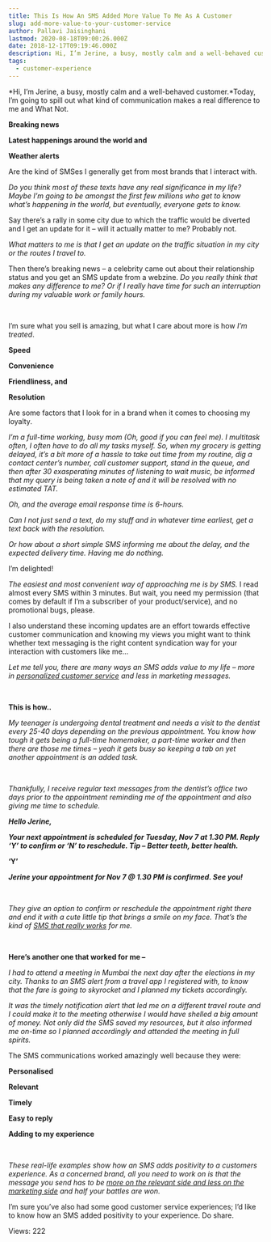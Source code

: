 ```yaml
---
title: This Is How An SMS Added More Value To Me As A Customer
slug: add-more-value-to-your-customer-service
author: Pallavi Jaisinghani
lastmod: 2020-08-18T09:00:26.000Z
date: 2018-12-17T09:19:46.000Z
description: Hi, I’m Jerine, a busy, mostly calm and a well-behaved customer.*Today, I’m going to spill out what kind of communication makes a real difference to me and What Not.
tags:
  - customer-experience
---
```


*Hi, I’m Jerine, a busy, mostly calm and a well-behaved customer.*Today, I’m going to spill out what kind of communication makes a real difference to me and What Not.


**Breaking news**


**Latest happenings around the world and**


**Weather alerts**


Are the kind of SMSes I generally get from most brands that I interact with.


*Do you think most of these texts have any real significance in my life? Maybe I’m going to be amongst the first few millions who get to know what’s happening in the world, but eventually, everyone gets to know.*


Say there’s a rally in some city due to which the traffic would be diverted and I get an update for it – will it actually matter to me? Probably not.


*What matters to me is that I get an update on the traffic situation in my city or the routes I travel to.*


Then there’s breaking news – a celebrity came out about their relationship status and you get an SMS update from a webzine. *Do you really think that makes any difference to me? Or if I really have time for such an interruption during my valuable work or family hours.*


 


I’m sure what you sell is amazing, but what I care about more is how *I’m treated*.


**Speed**


**Convenience**


**Friendliness, and**


**Resolution**


Are some factors that I look for in a brand when it comes to choosing my loyalty.


*I’m a full-time working, busy mom (Oh, good if you can feel me). I multitask often, I often have to do all my tasks myself. So, when my grocery is getting delayed, it’s a bit more of a hassle to take out time from my routine, dig a contact center’s number, call customer support, stand in the queue, and then after 30 exasperating minutes of listening to wait music, be informed that my query is being taken a note of and it will be resolved with no estimated TAT.*


*Oh, and the average email response time is 6-hours.*


*Can I not just send a text, do my stuff and in whatever time earliest, get a text back with the resolution.*


*Or how about a short simple SMS informing me about the delay, and the expected delivery time. Having me do nothing.*


I’m delighted!


*The easiest and most convenient way of approaching me is by SMS.* I read almost every SMS within 3 minutes. But wait, you need my permission (that comes by default if I’m a subscriber of your product/service), and no promotional bugs, please.


I also understand these incoming updates are an effort towards effective customer communication and knowing my views you might want to think whether text messaging is the right content syndication way for your interaction with customers like me…


*Let me tell you, there are many ways an SMS adds value to my life – more in [personalized customer service](https://msg91.com/guide/power-users-guide-sms-marketing-services) and less in marketing messages.*


 


**This is how..**


*My teenager is undergoing dental treatment and needs a visit to the dentist every 25-40 days depending on the previous appointment. You know how tough it gets being a full-time homemaker, a part-time worker and then there are those me times – yeah it gets busy so keeping a tab on yet another appointment is an added task.*


 


*Thankfully, I receive regular text messages from the dentist’s office two days prior to the appointment reminding me of the appointment and also giving me time to schedule.*


***Hello Jerine,***


***Your next appointment is scheduled for Tuesday, Nov 7 at 1.30 PM. Reply ‘Y’ to confirm or ‘N’ to reschedule. Tip – Better teeth, better health.***


**‘Y’**


***Jerine your appointment for Nov 7 @ 1.30 PM is confirmed. See you!***


 


*They give an option to confirm or reschedule the appointment right there and end it with a cute little tip that brings a smile on my face. That’s the kind of [SMS that really works](https://msg91.com/guide/sms-marketing-business-automation) for me.*


 


**Here’s another one that worked for me –**


*I had to attend a meeting in Mumbai the next day after the elections in my city. Thanks to an SMS alert from a travel app I registered with, to know that the fare is going to skyrocket and I planned my tickets accordingly.*


*It was the timely notification alert that led me on a different travel route and I could make it to the meeting otherwise I would have shelled a big amount of money. Not only did the SMS saved my resources, but it also informed me on-time so I planned accordingly and attended the meeting in full spirits.*


The SMS communications worked amazingly well because they were:


**Personalised**


**Relevant**


**Timely**


**Easy to reply**


**Adding to my experience**


 


*These real-life examples show how an SMS adds positivity to a customers experience. As a concerned brand, all you need to work on is that the message you send has to be [more on the relevant side and less on the marketing side](https://www.b2bnn.com/2018/08/sms-marketing-b2b) and half your battles are won.*


I’m sure you’ve also had some good customer service experiences; I’d like to know how an SMS added positivity to your experience. Do share.


 Views: 222


